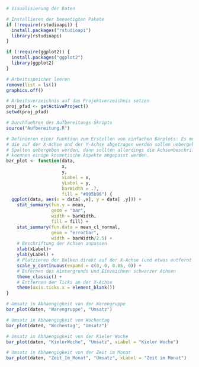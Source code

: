 ```r
# Visualisierung der Daten

# Installieren der benoetigten Pakete
if (!require(rstudioapi)) {
  install.packages("rstudioapi")
  library(rstudioapi) 
}

if (!require(ggplot2)) {
  install.packages("ggplot2")
  library(ggplot2)
}

# Arbeitsspeicher leeren
remove(list = ls())
graphics.off()

# Arbeitsverzeichnis auf das Projektverzeichnis setzen
proj_pfad <- getActiveProject()
setwd(proj_pfad)

# Durchfuehren des Aufbereitungs-Skripts
source("Aufbereitung.R")

# Definieren einer Funktion zum Erstellen von einfachen Barplots: Es muessen die Daten und die Spaltennamen der Variablen,
# die auf der X-Achse und der Y-Achse abgetragen werden sollen uebergeben werden (alternativ koennen auch die Indizes der
# Spalten uebergeben werden, dann sollten allerdings die Achsenbeschriftungen zusaetzlich angepasst werden). Zusaetzlich
# koennen einige kosmetische Aspekte angepasst werden.
bar_plot <- function(data,
                     x,
                     y,
                     xLabel = x,
                     yLabel = y,
                     barWidth = .7,
                     fill = "#005b96") {
  ggplot(data, aes(x = data[ ,x], y = data[ ,y])) +
    stat_summary(fun.y = mean,
                 geom = "bar",
                 width = barWidth,
                 fill = fill) +
    stat_summary(fun.data = mean_cl_normal,
                 geom = "errorbar",
                 width = barWidth/2.5) +
    # Beschriftung der Achsen anpassen
    xlab(xLabel)+
    ylab(yLabel) +
    # Platzieren der Balken direkt auf der X-Achse (und etwas entfernt von der Y-Achse)
    scale_y_continuous(expand = c(0, 0, 0.05, 0)) +
    # Enfernen des Hintergrunds und Einzeichnen schwarzer Achsen
    theme_classic() +
    # Entfernen der Ticks an der X-Achse
    theme(axis.ticks.x = element_blank())
}

```

```r

# Umsatz in Abhaengigkeit von der Warengruppe
bar_plot(daten, "Warengruppe", "Umsatz")

```


```r

# Umsatz in Abhaengigkeit vom Wochentag
bar_plot(daten, "Wochentag", "Umsatz")

```

```r

# Umsatz in Abhaengigkeit von der Kieler Woche
bar_plot(daten, "KielerWoche", "Umsatz", xLabel = "Kieler Woche")

```

```r

# Umsatz in Abhaengigkeit von der Zeit im Monat
bar_plot(daten, "Zeit_Im_Monat", "Umsatz", xLabel = "Zeit im Monat")

```